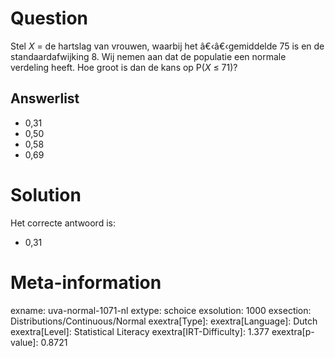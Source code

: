 Question
========

Stel *X* = de hartslag van vrouwen, waarbij het â€‹â€‹gemiddelde 75 is
en de standaardafwijking 8. Wij nemen aan dat de populatie een normale
verdeling heeft. Hoe groot is dan de kans op P(*X* ≤ 71)?

Answerlist
----------

* 0,31
* 0,50
* 0,58
* 0,69

Solution
========

Het correcte antwoord is: 

* 0,31

Meta-information
================
exname: uva-normal-1071-nl
extype: schoice
exsolution: 1000
exsection: Distributions/Continuous/Normal
exextra[Type]: 
exextra[Language]: Dutch
exextra[Level]: Statistical Literacy
exextra[IRT-Difficulty]: 1.377
exextra[p-value]: 0.8721
